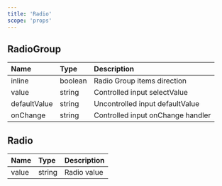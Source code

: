 ```yaml
---
title: 'Radio'
scope: 'props'
---
```


## RadioGroup

| Name         | Type    | Description                       |
| :----------- | :------ | :-------------------------------- |
| inline       | boolean | Radio Group items direction       |
| value        | string  | Controlled input selectValue      |
| defaultValue | string  | Uncontrolled input defaultValue   |
| onChange     | string  | Controlled input onChange handler |

## Radio

| Name  | Type   | Description |
| :---- | :----- | :---------- |
| value | string | Radio value |
